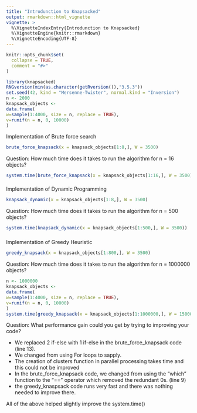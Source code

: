 ```yaml
---
title: "Introdunction to Knapsacked"
output: rmarkdown::html_vignette
vignette: >
  %\VignetteIndexEntry{Introdunction to Knapsacked}
  %\VignetteEngine{knitr::rmarkdown}
  %\VignetteEncoding{UTF-8}
---
```


```r
knitr::opts_chunk$set(
  collapse = TRUE,
  comment = "#>"
)
```

```r
library(knapsacked)
RNGversion(min(as.character(getRversion()),"3.5.3"))
set.seed(42, kind = "Mersenne-Twister", normal.kind = "Inversion")
n <- 2000
knapsack_objects <-
data.frame(
w=sample(1:4000, size = n, replace = TRUE),
v=runif(n = n, 0, 10000)
)
```


Implementation of Brute force search

```r
brute_force_knapsack(x = knapsack_objects[1:8,], W = 3500)
```

Question: How much time does it takes to run the algorithm for n = 16 objects? 
```r
system.time(brute_force_knapsack(x = knapsack_objects[1:16,], W = 3500))
```

####
Implementation of Dynamic Programming 
```r
knapsack_dynamic(x = knapsack_objects[1:8,], W = 3500)
```
Question: How much time does it takes to run the algorithm for n = 500 objects?
```r
system.time(knapsack_dynamic(x = knapsack_objects[1:500,], W = 3500))
```


###
Implementation of Greedy Heuristic
```r
greedy_knapsack(x = knapsack_objects[1:800,], W = 3500)
```
Question: How much time does it takes to run the algorithm for n = 1000000 objects?
```r
n <- 1000000
knapsack_objects <-
data.frame(
w=sample(1:4000, size = n, replace = TRUE),
v=runif(n = n, 0, 10000)
)
system.time(greedy_knapsack(x = knapsack_objects[1:1000000,], W = 15000))
```


Question: What performance gain could you get by trying to improving your code?

- We replaced 2 if-else with 1 if-else in the brute_force_knapsack code (line 13). 
- We changed from using For loops to sapply. 
- The creation of clusters function in parallel processing takes time and this could not be improved 
- In the brute_force_knapsack code, we changed from using the "which" function to the "==" operator which removed the      redundant 0s. (line 9)
- the greedy_knaspsack code runs very fast and there was nothing needed to improve there. 

All of the above helped slightly improve the system.time()